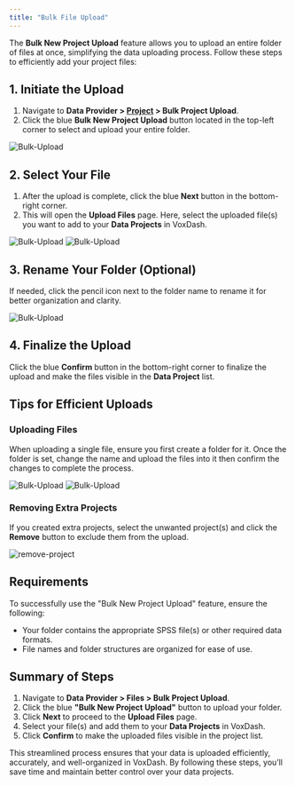 ```yaml
---
title: "Bulk File Upload"
---
```


The **Bulk New Project Upload** feature allows you to upload an entire folder of files at once, simplifying the data uploading process. Follow these steps to efficiently add your project files:

## **1\. Initiate the Upload**

1. Navigate to **Data Provider \> [Project](https://dataprovider.voxdash.com/projects) \> Bulk Project Upload**.  
2. Click the blue **Bulk New Project Upload** button located in the top-left corner to select and upload your entire folder.

<Frame>
  <img src="/images/bulk1.JPG" alt="Bulk-Upload" style={{ borderRadius: '0.5rem' }} />
</Frame>

## **2\. Select Your File**

1. After the upload is complete, click the blue **Next** button in the bottom-right corner.  
2. This will open the **Upload Files** page. Here, select the uploaded file(s) you want to add to your **Data Projects** in VoxDash.

<Frame>
  <img src="/images/bulk-modal.png" alt="Bulk-Upload" style={{ borderRadius: '0.5rem' }} />
</Frame>
<Frame>
  <img src="/images/bulk-modal2.png" alt="Bulk-Upload" style={{ borderRadius: '0.5rem' }} />
</Frame>

## **3\. Rename Your Folder (Optional)**

If needed, click the pencil icon next to the folder name to rename it for better organization and clarity.

<Frame>
  <img src="/images/bulk-modal3.png" alt="Bulk-Upload" style={{ borderRadius: '0.5rem' }} />
</Frame>

## **4\. Finalize the Upload**

Click the blue **Confirm** button in the bottom-right corner to finalize the upload and make the files visible in the **Data Project** list.

## **Tips for Efficient Uploads**

### **Uploading Files**

When uploading a single file, ensure you first create a folder for it. Once the folder is set, change the name and upload the files into it then confirm the changes to complete the process.

<Frame>
  <img src="/images/create-project1.png" alt="Bulk-Upload" style={{ borderRadius: '0.5rem' }} />
</Frame>
<Frame>
  <img src="/images/create-project2.png" alt="Bulk-Upload" style={{ borderRadius: '0.5rem' }} />
</Frame>

### **Removing Extra Projects**

If you created extra projects, select the unwanted project(s) and click the **Remove** button to exclude them from the upload.

<Frame>
  <img src="/images/remove-project.png" alt="remove-project" style={{ borderRadius: '0.5rem' }} />
</Frame>

## **Requirements**

To successfully use the "Bulk New Project Upload" feature, ensure the following:

* Your folder contains the appropriate SPSS file(s) or other required data formats.  
* File names and folder structures are organized for ease of use.

## **Summary of Steps**

1. Navigate to **Data Provider \> Files \> Bulk Project Upload**.  
2. Click the blue **"Bulk New Project Upload"** button to upload your folder.  
3. Click **Next** to proceed to the **Upload Files** page.  
4. Select your file(s) and add them to your **Data Projects** in VoxDash.  
5. Click **Confirm** to make the uploaded files visible in the project list.

This streamlined process ensures that your data is uploaded efficiently, accurately, and well-organized in VoxDash. By following these steps, you’ll save time and maintain better control over your data projects.